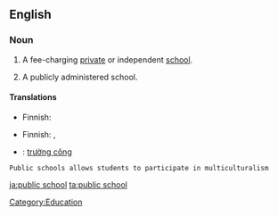 ==English==

===Noun===
{{en-noun|sg=[[public]] [[school]]}}

# {{UK}} A fee-charging [[private]] or independent [[school]].
# {{North America}} A publicly administered school.

====Translations====
{{trans-top|private school}}
* Finnish: {{t-|fi|yksityiskoulu}}
{{trans-mid}}
{{trans-bottom}}

{{trans-top|publicly administered school}}
* Finnish: {{t+|fi|yleinen}} {{t+|fi|koulu}},  {{t+|fi|peruskoulu}}
{{trans-mid}}
{{trans-bottom}}

{{checktrans-top}}
* {{ttbc|Vietnamese}}: [[trường công]]
{{trans-bottom}}

[[Category:Education]]
 Public schools allows students to participate in multiculturalism
[[ja:public school]]
[[ta:public school]]